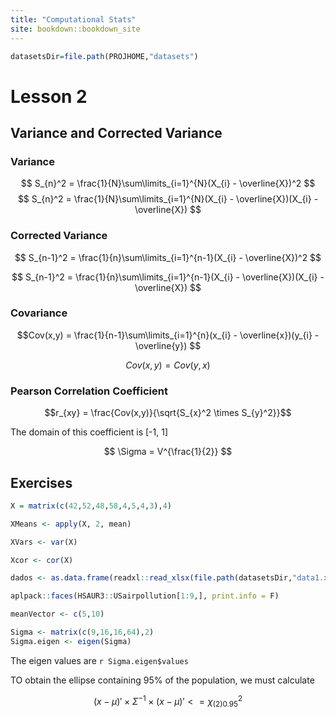 ```yaml
---
title: "Computational Stats"
site: bookdown::bookdown_site
---
```


```r
datasetsDir=file.path(PROJHOME,"datasets")
```


# Lesson 2

## Variance and Corrected Variance

### Variance 

$$ S_{n}^2 = \frac{1}{N}\sum\limits_{i=1}^{N}(X_{i} -  \overline{X})^2 $$
$$ S_{n}^2 = \frac{1}{N}\sum\limits_{i=1}^{N}(X_{i} -  \overline{X})(X_{i} -  \overline{X}) $$

### Corrected Variance 

$$ S_{n-1}^2 = \frac{1}{n}\sum\limits_{i=1}^{n-1}(X_{i} -  \overline{X})^2 $$

$$ S_{n-1}^2 = \frac{1}{n}\sum\limits_{i=1}^{n-1}(X_{i} -  \overline{X})(X_{i} -  \overline{X}) $$


### Covariance 

$$Cov(x,y) = \frac{1}{n-1}\sum\limits_{i=1}^{n}(x_{i} -  \overline{x})(y_{i} -  \overline{y}) $$

$$Cov(x,y) = Cov(y,x) $$

### Pearson Correlation Coefficient

$$r_{xy} = \frac{Cov(x,y)}{\sqrt{S_{x}^2 \times S_{y}^2}}$$

The domain of this coefficient is [-1, 1] 


$$ \Sigma = V^{\frac{1}{2}} $$




## Exercises

```r
X = matrix(c(42,52,48,58,4,5,4,3),4)

XMeans <- apply(X, 2, mean)

XVars <- var(X)

Xcor <- cor(X)


```


```r

dados <- as.data.frame(readxl::read_xlsx(file.path(datasetsDir,"data1.xlsx")))

aplpack::faces(HSAUR3::USairpollution[1:9,], print.info = F)

```

```r

meanVector <- c(5,10)

Sigma <- matrix(c(9,16,16,64),2)
Sigma.eigen <- eigen(Sigma)

```

The eigen values are `r Sigma.eigen$values`

TO obtain the ellipse containing 95\% of the population, we must calculate

$$(x-\mu)' \times  \Sigma^{-1} \times (x-\mu)' <= \chi^2_{(2)0.95}$$


